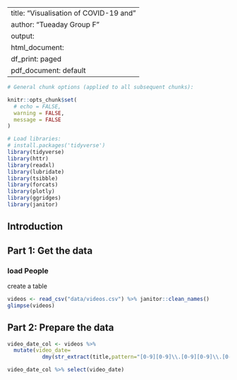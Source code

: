 
---
title: "Visualisation of COVID-19 and "
author: "Tueaday Group F"
output:
  html_document:
    df_print: paged
  pdf_document: default
---


```r
# General chunk options (applied to all subsequent chunks):

knitr::opts_chunk$set(
  # echo = FALSE,
  warning = FALSE,
  message = FALSE
)
```


```r
# Load libraries:
# install.packages('tidyverse')
library(tidyverse)
library(httr)
library(readxl)
library(lubridate)
library(tsibble)
library(forcats)
library(plotly)
library(ggridges)
library(janitor)

```

## Introduction

## Part 1: Get the data

### load People

create a table 

```r
videos <- read_csv("data/videos.csv") %>% janitor::clean_names()
glimpse(videos)
```

## Part 2: Prepare the data

```r
video_date_col <- videos %>% 
  mutate(video_date=
           dmy(str_extract(title,pattern="[0-9][0-9]\\.[0-9][0-9]\\.[0-9][0-9][0-9][0-9]")))

video_date_col %>% select(video_date)
```
